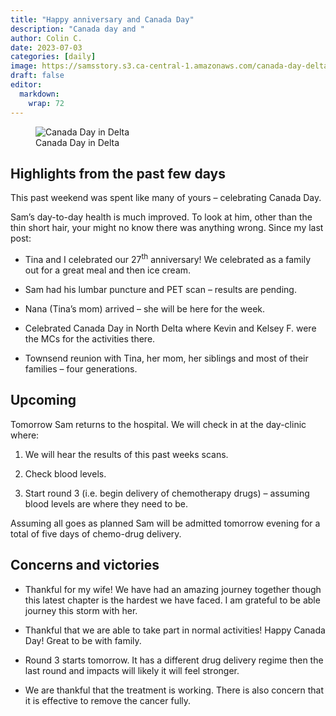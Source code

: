 ```yaml
---
title: "Happy anniversary and Canada Day"
description: "Canada day and "
author: Colin C.
date: 2023-07-03
categories: [daily]
image: https://samsstory.s3.ca-central-1.amazonaws.com/canada-day-delta.jpg
draft: false
editor: 
  markdown: 
    wrap: 72
---
```


![Canada Day in Delta](https://samsstory.s3.ca-central-1.amazonaws.com/canada-day-delta.jpg)


## Highlights from the past few days

This past weekend was spent like many of yours -- celebrating Canada
Day.

Sam's day-to-day health is much improved. To look at him, other than the
thin short hair, your might no know there was anything wrong. Since my
last post:

-   Tina and I celebrated our 27^th^ anniversary! We celebrated as a
    family out for a great meal and then ice cream.

-   Sam had his lumbar puncture and PET scan -- results are pending.

-   Nana (Tina's mom) arrived -- she will be here for the week.

-   Celebrated Canada Day in North Delta where Kevin and Kelsey F. were
    the MCs for the activities there.

-   Townsend reunion with Tina, her mom, her siblings and most of their
    families -- four generations.

## Upcoming

Tomorrow Sam returns to the hospital. We will check in at the day-clinic
where:

1.  We will hear the results of this past weeks scans.

2.  Check blood levels.

3.  Start round 3 (i.e. begin delivery of chemotherapy drugs) --
    assuming blood levels are where they need to be.

Assuming all goes as planned Sam will be admitted tomorrow evening for a
total of five days of chemo-drug delivery.

## Concerns and victories

-   Thankful for my wife!  We have had an amazing journey together though this latest chapter is the hardest we have faced.  I am grateful to be able journey this storm with her.
   
-   Thankful that we are able to take part in normal activities! Happy Canada Day! Great to be with family.

-   Round 3 starts tomorrow.  It has a different drug delivery regime then the last round and impacts will likely it will feel stronger.

-   We are thankful that the treatment is working. There is also concern
    that it is effective to remove the cancer fully.